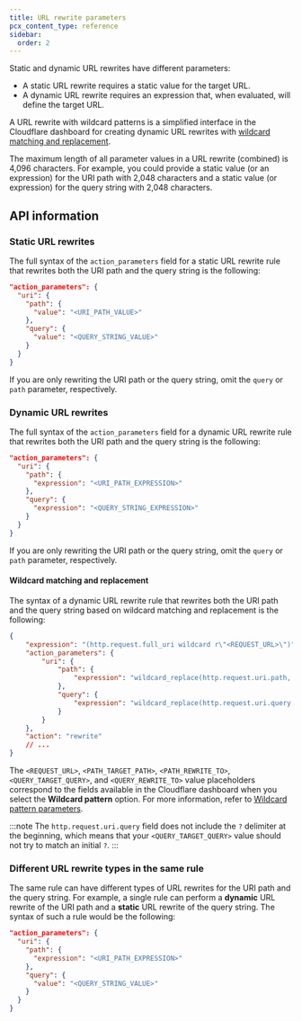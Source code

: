 ```yaml
---
title: URL rewrite parameters
pcx_content_type: reference
sidebar:
  order: 2
---
```


Static and dynamic URL rewrites have different parameters:

- A static URL rewrite requires a static value for the target URL.
- A dynamic URL rewrite requires an expression that, when evaluated, will define the target URL.

A URL rewrite with wildcard patterns is a simplified interface in the Cloudflare dashboard for creating dynamic URL rewrites with [wildcard matching and replacement](#wildcard-matching-and-replacement).

The maximum length of all parameter values in a URL rewrite (combined) is 4,096 characters. For example, you could provide a static value (or an expression) for the URI path with 2,048 characters and a static value (or expression) for the query string with 2,048 characters.

## API information

### Static URL rewrites

The full syntax of the `action_parameters` field for a static URL rewrite rule that rewrites both the URI path and the query string is the following:

```json
"action_parameters": {
  "uri": {
    "path": {
      "value": "<URI_PATH_VALUE>"
    },
    "query": {
      "value": "<QUERY_STRING_VALUE>"
    }
  }
}
```

If you are only rewriting the URI path or the query string, omit the `query` or `path` parameter, respectively.

### Dynamic URL rewrites

The full syntax of the `action_parameters` field for a dynamic URL rewrite rule that rewrites both the URI path and the query string is the following:

```json
"action_parameters": {
  "uri": {
    "path": {
      "expression": "<URI_PATH_EXPRESSION>"
    },
    "query": {
      "expression": "<QUERY_STRING_EXPRESSION>"
    }
  }
}
```

If you are only rewriting the URI path or the query string, omit the `query` or `path` parameter, respectively.

#### Wildcard matching and replacement

The syntax of a dynamic URL rewrite rule that rewrites both the URI path and the query string based on wildcard matching and replacement is the following:

```json
{
	"expression": "(http.request.full_uri wildcard r\"<REQUEST_URL>\")",
	"action_parameters": {
		"uri": {
			"path": {
				"expression": "wildcard_replace(http.request.uri.path, r\"<PATH_TARGET_PATH>\", r\"<PATH_REWRITE_TO>\")"
			},
			"query": {
				"expression": "wildcard_replace(http.request.uri.query, r\"<QUERY_TARGET_QUERY>\", r\"<QUERY_REWRITE_TO>\")"
			}
		}
	},
	"action": "rewrite"
	// ...
}
```

The `<REQUEST_URL>`, `<PATH_TARGET_PATH>`, `<PATH_REWRITE_TO>`, `<QUERY_TARGET_QUERY>`, and `<QUERY_REWRITE_TO>` value placeholders correspond to the fields available in the Cloudflare dashboard when you select the **Wildcard pattern** option. For more information, refer to [Wildcard pattern parameters](/rules/transform/url-rewrite/create-dashboard/#wildcard-pattern-parameters).

:::note
The `http.request.uri.query` field does not include the `?` delimiter at the beginning, which means that your `<QUERY_TARGET_QUERY>` value should not try to match an initial `?`.
:::

### Different URL rewrite types in the same rule

The same rule can have different types of URL rewrites for the URI path and the query string. For example, a single rule can perform a **dynamic** URL rewrite of the URI path and a **static** URL rewrite of the query string. The syntax of such a rule would be the following:

```json
"action_parameters": {
  "uri": {
    "path": {
      "expression": "<URI_PATH_EXPRESSION>"
    },
    "query": {
      "value": "<QUERY_STRING_VALUE>"
    }
  }
}
```
